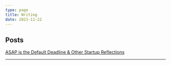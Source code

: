 ```yaml
---
type: page
title: Writing
date: 2021-11-22
---
```


## Posts

[ASAP is the Default Deadline & Other Startup Reflections](https://dheera.substack.com/p/asap-is-the-default-deadline)

---